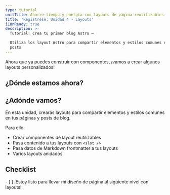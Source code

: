```yaml
---
type: tutorial
unitTitle: Ahorre tiempo y energía con layouts de página reutilizables
title: 'Regístrese: Unidad 4 - Layouts'
i18nReady: true
description: >-
  Tutorial: Crea tu primer blog Astro —

  Utiliza los layout Astro para compartir elementos y estilos comunes en tus páginas y
  posts
---
```



Ahora que ya puedes construir con componentes, ¡vamos a crear algunos layouts personalizados!

## ¿Dónde estamos ahora?

<StackblitzIntro tree="withastro/blog-tutorial-demo/tree/unit-4/start"/>

## ¿Adónde vamos?

En esta unidad, crearás layouts para compartir elementos y estilos comunes en tus páginas y posts de blog.

Para ello:

- Crear componentes de layout reutilizables
- Pasa contenido a tus layouts con `<slot />`
- Pasa datos de Markdown frontmatter a tus layouts
- Varios layouts anidados



<Box icon="check-list">

## Checklist

<Checklist>
- [ ] ¡Estoy listo para llevar mi diseño de página al siguiente nivel con layouts!
</Checklist>
</Box>
